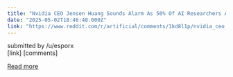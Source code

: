```yaml
---
title: "Nvidia CEO Jensen Huang Sounds Alarm As 50% Of AI Researchers Are Chinese, Urges America To Reskill Amid 'Infinite Game'"
date: "2025-05-02T18:46:48.000Z"
link: "https://www.reddit.com/r/artificial/comments/1kd8l1p/nvidia_ceo_jensen_huang_sounds_alarm_as_50_of_ai/"
---
```


submitted by    /u/esporx  
 [link]   [comments]

[Read more](https://www.reddit.com/r/artificial/comments/1kd8l1p/nvidia_ceo_jensen_huang_sounds_alarm_as_50_of_ai/)
